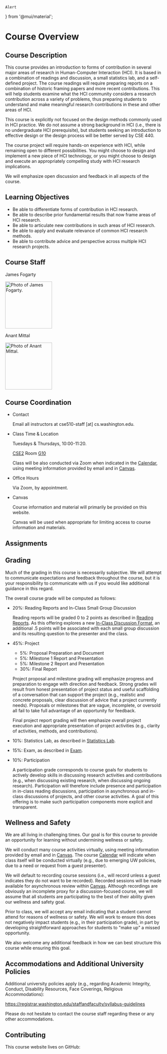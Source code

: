 



    Alert
} from '@mui/material';

# Course Overview

## Course Description

This course provides an introduction to forms of contribution in several major areas of research in Human-Computer Interaction (HCI).
It is based in a combination of readings and discussion, a small statistics lab, and a self-defined project.
The course readings will require preparing reports on a combination of historic framing papers and more recent contributions.
This will help students examine what the HCI community considers a research contribution across a variety of problems,
thus preparing students to understand and make meaningful research contributions in these and other areas of HCI.

This course is explicitly not focused on the design methods commonly used in HCI practice.
We do not assume a strong background in HCI (i.e., there is no undergraduate HCI prerequisite),
but students seeking an introduction to effective design or the design process will be better served by CSE 440.

The course project will require hands-on experience with HCI, while remaining open to different possibilities.
You might choose to design and implement a new piece of HCI technology,
or you might choose to design and execute an appropriately compelling study with HCI research implications.

We will emphasize open discussion and feedback in all aspects of the course.

## Learning Objectives

- Be able to differentiate forms of contribution in HCI research.
- Be able to describe prior fundamental results that now frame areas of HCI research.
- Be able to articulate new contributions in such areas of HCI research.
- Be able to apply and evaluate relevance of common HCI research methods.
- Be able to contribute advice and perspective across multiple HCI research projects.

## Course Staff

<Box display="flex" flexDirection="row">
    <Box marginTop={-2} marginBottom={-2} marginRight={2}>
        <p>James Fogarty</p>
        <p><img src={pathPhotoJames} height="150" alt="Photo of James Fogarty."/></p>
    </Box>
    <Box marginTop={-2} marginBottom={-2} marginRight={2}>
        <p>Anant Mittal</p>
        <p><img src={pathPhotoAnant} height="150" alt="Photo of Anant Mittal."/></p>
    </Box>
</Box>

## Course Coordination

- Contact

  Email all instructors at cse510-staff [at] cs.washington.edu.

- Class Time & Location

  Tuesdays & Thursdays, 10:00-11:20.

  [CSE2](https://www.washington.edu/maps/#!/cse2) Room [G10](https://www.washington.edu/classroom/CSE2+G010)

  Class will be also conducted via Zoom when indicated in the [Calendar](/calendar),
  using meeting information provided by email and in [Canvas](https://canvas.uw.edu/courses/1519807).

- Office Hours

  Via Zoom, by appointment.

- Canvas

  <p><CourseInformationLink linkName='linkCanvas' /></p>

  Course information and material will primarily be provided on this website.

  Canvas will be used when appropriate for limiting access to course information and materials.

## Assignments

<AssignmentsOverview />

## Grading

Much of the grading in this course is necessarily subjective.
We will attempt to communicate expectations and feedback throughout the course,
but it is your responsibility to communicate with us if you would like additional guidance in this regard.

The overall course grade will be computed as follows:

- 20%: Reading Reports and In-Class Small Group Discussion

  Reading reports will be graded 0 to 2 points as described in [Reading Reports](/assignments/readings#reading-reports).
  As this offering explores a new [In-Class Discussion Format](/assignments/readings#in-class-discussion-format),
  an additional .5 points will be associated with each small group discussion and its resulting question to the presenter and the class.

- 45%: Project
  - 5%: Proposal Preparation and Document
  - 5%: Milestone 1 Report and Presentation
  - 5%: Milestone 2 Report and Presentation
  - 30%: Final Report

  Project proposal and milestone grading will emphasize progress and preparation to engage with direction and feedback.
  Strong grades will result from honest presentation of project status
  and useful scaffolding of a conversation that can support the project
  (e.g., realistic and concrete proposals, clear discussion of advice that a project currently needs).
  Proposals or milestones that are vague, incomplete, or oversold all
  fail to take full advantage of an opportunity for feedback.

  Final project report grading will then emphasize overall project execution
  and appropriate presentation of project activities (e.g., clarity of activities, methods, and contributions).

- 10%: Statistics Lab, as described in [Statistics Lab](/assignments/statisticslab).
- 15%: Exam, as described in [Exam](/assignments/exam).
- 10%: Participation

  A participation grade corresponds to course goals for students to
  actively develop skills in discussing research activities and contributions
  (e.g., when discussing existing research, when discussing ongoing research).
  Participation will therefore include presence and participation in in-class reading discussions,
  participation in asynchronous and in-class discussions of projects, and other course activities.
  A goal of this offering is to make such participation components more explicit and transparent.

## Wellness and Safety

We are all living in challenging times.
Our goal is for this course to provide an opportunity for learning without undermining wellness or safety.

We will conduct many course activities virtually,
using meeting information provided by email and in [Canvas](https://canvas.uw.edu/courses/1519807).
The course [Calendar](/calendar) will indicate when class itself will be conducted virtually
(e.g., due to emerging UW policies, due to a need or request from a guest presenter).

We will default to recording course sessions (i.e., will record unless a guest indicates they do not want to be recorded).
Recorded sessions will be made available for asynchronous review within [Canvas](https://canvas.uw.edu/courses/1519807).
Although recordings are obviously an incomplete proxy for a discussion-focused course,
we will assume that all students are participating to the best of their ability given our wellness and safety goal.

Prior to class, we will accept any email indicating that a student cannot attend for reasons of wellness or safety.
We will work to ensure this does not negatively impact students (e.g., in their participation grade),
in part by developing straightforward approaches for students to "make up" a missed opportunity.

We also welcome any additional feedback in how we can best structure this course while ensuring this goal.

## Accommodations and Additional University Policies

Additional university policies apply 
(e.g., regarding Academic Integrity, Conduct, Disability Resources, Face Coverings, Religious Accommodations):

<https://registrar.washington.edu/staffandfaculty/syllabus-guidelines>

Please do not hesitate to contact the course staff regarding these or any other accommodations.

## Contributing

This course website lives on GitHub:

<p><CourseInformationLink linkName='linkGitHub' /></p>
